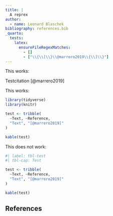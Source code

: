 ```yaml
---
title: |
  A reprex
author:
  - name: Leonard Blaschek
bibliography: references.bib
_quarto:
  tests:
    latex:
      ensureFileRegexMatches:
        - []
        - ["\\{\\[\\}\\@marrero2019\\{\\]\\}"]
---
```



This works:

Testcitation [@marrero2019]


This works:

```r
library(tidyverse)
library(knitr)

test <- tribble(
  ~Text, ~Reference,
  "Text", "[@marrero2019]"
)

kable(test)
```

This does not work:


```r
#| label: tbl-test
#| tbl-cap: Test

test <- tribble(
  ~Text, ~Reference,
  "Text", "[@marrero2019]"
)

kable(test)
```



## References {.unnumbered}

:::{#refs}

:::